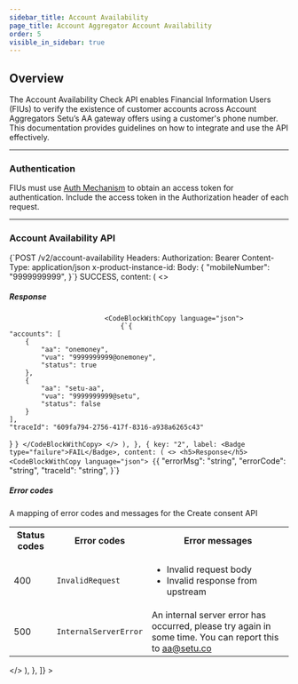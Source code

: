 ```yaml
---
sidebar_title: Account Availability
page_title: Account Aggregator Account Availability
order: 5
visible_in_sidebar: true
---
```


## Overview

The Account Availability Check API enables Financial Information Users (FIUs) to verify the existence of customer accounts across Account Aggregators Setu’s AA gateway offers using a customer's phone number. This documentation provides guidelines on how to integrate and use the API effectively.

<hr class="primary" />

### Authentication

FIUs must use [Auth Mechanism](/data/account-aggregator/api-reference#/operation~getToken) to obtain an access token for authentication. Include the access token in the Authorization header of each request.

<hr class="primary" />

### Account Availability API

<CodeBlockWithCopy language="json">
    {`POST /v2/account-availability
Headers: 
    Authorization: Bearer <access token>
    Content-Type: application/json
    x-product-instance-id: <product instance id>
Body:
{
    "mobileNumber": "9999999999",
}`}
</CodeBlockWithCopy>
<Row>
    <Portion desktopSpan="whole">
        <Tabs
            tabs={[
                {
                    key: "1",
                    label: <Badge type="success">SUCCESS</Badge>,
                    content: (
                        <>
                            <h5>Response</h5>
                            
                            <CodeBlockWithCopy language="json">
                                {`{
    "accounts": [
        {
            "aa": "onemoney",
            "vua": "9999999999@onemoney",
            "status": true
        },
        {
            "aa": "setu-aa",
            "vua": "9999999999@setu",
            "status": false
        }
    ],
    "traceId": "609fa794-2756-417f-8316-a938a6265c43"
}
`}
                            </CodeBlockWithCopy>
                        </>
                    ),
                },
                {
                    key: "2",
                    label: <Badge type="failure">FAIL</Badge>,
                    content: (
                        <>
                            <h5>Response</h5>
                            <CodeBlockWithCopy language="json">
                                {`{
  "errorMsg": "string",
  "errorCode": "string",
  "traceId": "string",
}`}
                            </CodeBlockWithCopy>
                            <h5>Error codes</h5>
                            <p>A mapping of error codes and messages for the Create consent API</p>
                            <table>
                                <tr>
                                    <th>
                                        <strong>Status codes</strong>
                                    </th>
                                    <th>
                                        <strong>Error codes</strong>
                                    </th>
                                    <th>
                                        <strong>Error messages</strong>
                                    </th>
                                </tr>
                                <tr>
                                    <td>400</td>
                                    <td>
                                        <code>InvalidRequest</code>
                                    </td>
                                    <td>
                                        <ul>
                                            <li>Invalid request body</li>
                                            <li>Invalid response from upstream</li>
                                        </ul>
                                    </td>
                                </tr>
                                <tr>
                                    <td>500</td>
                                    <td>
                                        <code>InternalServerError</code>
                                    </td>
                                    <td>An internal server error has occurred, please try again in some time. You can report this to aa@setu.co</td>
                                </tr>
                            </table>
                        </>
                    ),
                },
            ]}
        ></Tabs>
    </Portion>
</Row>

<WasPageHelpful />